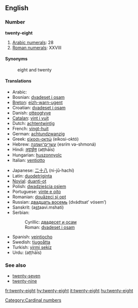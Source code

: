 ==English==

===Number===
'''twenty-eight'''

# [[w:Arabic numerals|Arabic numerals]]: 28
# [[w:Roman numerals|Roman numerals]]: XXVIII

====Synonyms====
: eight and twenty

====Translations====
{{top}}
* Arabic: {{Arab|[[ثمانية وعشرين]]}} {{unicode|(θamánya w-ʕišrí:n)}}
* Bosnian: [[dvadeset i osam]]
* [[Breton]]: [[eizh-warn-ugent]]
* Croatian: [[dvadeset i osam]]
* Danish: [[otteogtyve]]
* [[Catalan]]: [[vint i vuit]]
* Dutch: [[achtentwintig]]
* French: [[vingt-huit]] {{m}}
* German: [[achtundzwanzig]]
* Greek: [[είκοσι-οκτώ]] (eíkosi-októ)
* Hebrew: [[עשרים־ושמנה]] (esrím və-shmoná)
* Hindi: [[अट्ठाईस]] (aṭṭhāīs)
* Hungarian: [[huszonnyolc]]
* Italian: [[ventiotto]]
{{mid}}
* Japanese: [[二十八]] (ni-jū-hachí)
* Latin: [[duodetriginta]]
* [[Novial]]: [[duanti-ot]]
* Polish: [[dwadzieścia osiem]]
* Portuguese: [[vinte e oito]] {{m}}
* Romanian: [[douăzeci şi opt]]
* Russian: [[двадцать восемь]] (dvádtsat’ vósem’)
* Sanskrit: (a<u>st</u>aavi.mshati)
* Serbian:
*: Cyrillic: [[двадесет и осам]]
*: Roman: [[dvadeset i osam]]
* Spanish: [[veintiocho]]
* Swedish: [[tjugoåtta]]
* Turkish: [[yirmi sekiz]]
* Urdu: {{ur-Arab|[[اٹھائیس]]}} (aṭṭhāīs)
{{bottom}}

===See also===
* [[twenty-seven]]
* [[twenty-nine]]

[[Category:Cardinal numbers]]

[[fr:twenty-eight]]
[[hy:twenty-eight]]
[[it:twenty-eight]]
[[hu:twenty-eight]]
